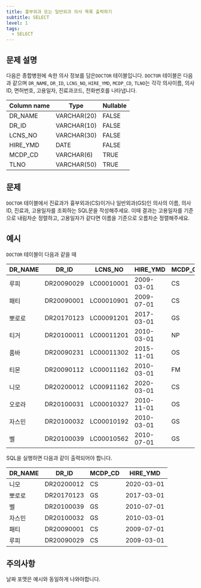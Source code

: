 ```yaml
---
title: 흉부외과 또는 일반외과 의사 목록 출력하기
subtitle: SELECT
level: 1
tags:
  - SELECT
---
```


## 문제 설명

다음은 종합병원에 속한 의사 정보를 담은`DOCTOR` 테이블입니다. `DOCTOR` 테이블은 다음과 같으며 `DR_NAME`, `DR_ID`, `LCNS_NO`, `HIRE_YMD`, `MCDP_CD`, `TLNO`는 각각 의사이름, 의사ID, 면허번호, 고용일자, 진료과코드, 전화번호를 나타냅니다.

| Column name | Type        | Nullable |
| ----------- | ----------- | -------- |
| DR_NAME     | VARCHAR(20) | FALSE    |
| DR_ID       | VARCHAR(10) | FALSE    |
| LCNS_NO     | VARCHAR(30) | FALSE    |
| HIRE_YMD    | DATE        | FALSE    |
| MCDP_CD     | VARCHAR(6)  | TRUE     |
| TLNO        | VARCHAR(50) | TRUE     |

## 문제

`DOCTOR` 테이블에서 진료과가 흉부외과(CS)이거나 일반외과(GS)인 의사의 이름, 의사ID, 진료과, 고용일자를 조회하는 SQL문을 작성해주세요. 이때 결과는 고용일자를 기준으로 내림차순 정렬하고, 고용일자가 같다면 이름을 기준으로 오름차순 정렬해주세요.

## 예시

`DOCTOR` 테이블이 다음과 같을 때

| DR_NAME | DR_ID      | LCNS_NO    | HIRE_YMD   | MCDP_CD | TLNO        |
| ------- | ---------- | ---------- | ---------- | ------- | ----------- |
| 루피    | DR20090029 | LC00010001 | 2009-03-01 | CS      | 01085482011 |
| 패티    | DR20090001 | LC00010901 | 2009-07-01 | CS      | 01085220122 |
| 뽀로로  | DR20170123 | LC00091201 | 2017-03-01 | GS      | 01034969210 |
| 티거    | DR20100011 | LC00011201 | 2010-03-01 | NP      | 01034229818 |
| 품바    | DR20090231 | LC00011302 | 2015-11-01 | OS      | 01049840278 |
| 티몬    | DR20090112 | LC00011162 | 2010-03-01 | FM      | 01094622190 |
| 니모    | DR20200012 | LC00911162 | 2020-03-01 | CS      | 01089483921 |
| 오로라  | DR20100031 | LC00010327 | 2010-11-01 | OS      | 01098428957 |
| 자스민  | DR20100032 | LC00010192 | 2010-03-01 | GS      | 01023981922 |
| 벨      | DR20100039 | LC00010562 | 2010-07-01 | GS      | 01058390758 |

SQL을 실행하면 다음과 같이 출력되어야 합니다.

| DR_NAME | DR_ID      | MCDP_CD | HIRE_YMD   |
| ------- | ---------- | ------- | ---------- |
| 니모    | DR20200012 | CS      | 2020-03-01 |
| 뽀로로  | DR20170123 | GS      | 2017-03-01 |
| 벨      | DR20100039 | GS      | 2010-07-01 |
| 자스민  | DR20100032 | GS      | 2010-03-01 |
| 패티    | DR20090001 | CS      | 2009-07-01 |
| 루피    | DR20090029 | CS      | 2009-03-01 |

## 주의사항

날짜 포맷은 예시와 동일하게 나와야합니다.
